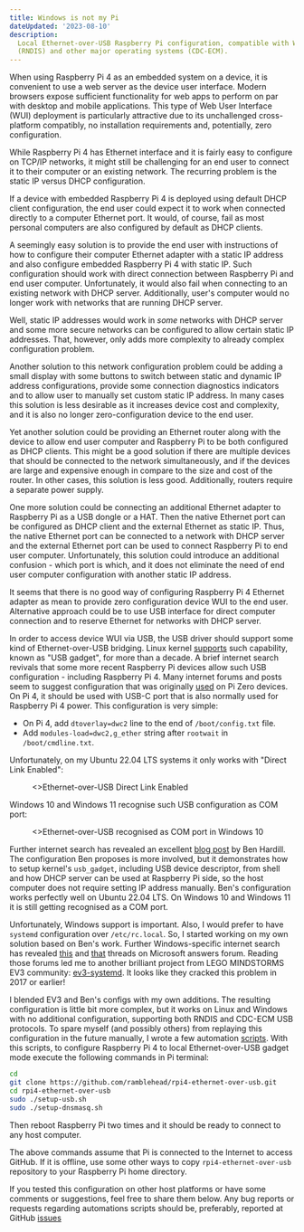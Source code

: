 ```yaml
---
title: Windows is not my Pi
dateUpdated: '2023-08-10'
description:
  Local Ethernet-over-USB Raspberry Pi configuration, compatible with Windows
  (RNDIS) and other major operating systems (CDC-ECM).
---
```


When using Raspberry Pi 4 as an embedded system on a device, it is convenient to
use a web server as the device user interface. Modern browsers expose sufficient
functionality for web apps to perform on par with desktop and mobile
applications. This type of Web User Interface (WUI) deployment is particularly
attractive due to its unchallenged cross-platform compatibly, no installation
requirements and, potentially, zero configuration.

While Raspberry Pi 4 has Ethernet interface and it is fairly easy to configure
on TCP/IP networks, it might still be challenging for an end user to connect it
to their computer or an existing network. The recurring problem is the static IP
versus DHCP configuration.

If a device with embedded Raspberry Pi 4 is deployed using default DHCP client
configuration, the end user could expect it to work when connected directly to a
computer Ethernet port. It would, of course, fail as most personal computers are
also configured by default as DHCP clients.

A seemingly easy solution is to provide the end user with instructions of how to
configure their computer Ethernet adapter with a static IP address and also
configure embedded Raspberry Pi 4 with static IP. Such configuration should work
with direct connection between Raspberry Pi and end user
computer. Unfortunately, it would also fail when connecting to an existing
network with DHCP server.  Additionally, user's computer would no longer work
with networks that are running DHCP server.

Well, static IP addresses would work in *some* networks with DHCP server and
some more secure networks can be configured to allow certain static IP
addresses. That, however, only adds more complexity to already complex
configuration problem.

Another solution to this network configuration problem could be adding a small
display with some buttons to switch between static and dynamic IP address
configurations, provide some connection diagnostics indicators and to allow user
to manually set custom static IP address. In many cases this solution is less
desirable as it increases device cost and complexity, and it is also no longer
zero-configuration device to the end user.

Yet another solution could be providing an Ethernet router along with the device
to allow end user computer and Raspberry Pi to be both configured as DHCP
clients. This might be a good solution if there are multiple devices that should
be connected to the network simultaneously, and if the devices are large and
expensive enough in compare to the size and cost of the router. In other cases,
this solution is less good. Additionally, routers require a separate power
supply.

One more solution could be connecting an additional Ethernet adapter to
Raspberry Pi as a USB dongle or a HAT. Then the native Ethernet port can be
configured as DHCP client and the external Ethernet as static IP. Thus, the
native Ethernet port can be connected to a network with DHCP server and the
external Ethernet port can be used to connect Raspberry Pi to end user
computer. Unfortunately, this solution could introduce an additional confusion -
which port is which, and it does not eliminate the need of end user computer
configuration with another static IP address.

It seems that there is no good way of configuring Raspberry Pi 4 Ethernet
adapter as mean to provide zero configuration device WUI to the end
user. Alternative approach could be to use USB interface for direct computer
connection and to reserve Ethernet for networks with DHCP server.

In order to access device WUI via USB, the USB driver should support some kind
of Ethernet-over-USB bridging. Linux kernel
[supports](https://docs.kernel.org/usb/gadget_configfs.html) such capability,
known as "USB gadget", for more than a decade. A brief internet search revivals
that some more recent Raspberry Pi devices allow such USB configuration -
including Raspberry Pi 4. Many internet forums and posts seem to suggest
configuration that was originally
[used](https://learn.adafruit.com/turning-your-raspberry-pi-zero-into-a-usb-gadget/ethernet-gadget)
on Pi Zero devices. On Pi 4, it should be used with USB-C port that is also
normally used for Raspberry Pi 4 power. This configuration is very simple:

* On Pi 4, add `dtoverlay=dwc2` line to the end of `/boot/config.txt` file.
* Add `modules-load=dwc2,g_ether` string after `rootwait` in
  `/boot/cmdline.txt`.

Unfortunately, on my Ubuntu 22.04 LTS systems it only works with "Direct Link
Enabled":

<figure>
  <figcaption>
    <>Ethernet-over-USB Direct Link Enabled</>
  </figcaption>
</figure>

Windows 10 and Windows 11 recognise such USB configuration as COM port:

<figure>
  <figcaption>
    <>Ethernet-over-USB recognised as COM port in Windows 10</>
  </figcaption>
</figure>

Further internet search has revealed an excellent [blog
post](https://github.com/ramblehead/rpi4-ethernet-over-usb/tree/main) by Ben
Hardill. The configuration Ben proposes is more involved, but it demonstrates
how to setup kernel's `usb_gadget`, including USB device descriptor, from shell
and how DHCP server can be used at Raspberry Pi side, so the host computer does
not require setting IP address manually. Ben's configuration works perfectly
well on Ubuntu 22.04 LTS. On Windows 10 and Windows 11 it is still getting
recognised as a COM port.

Unfortunately, Windows support is important. Also, I would prefer to have
`systemd` configuration over `/etc/rc.local`. So, I started working on my own
solution based on Ben's work. Further Windows-specific internet search has
revealed
[this](https://answers.microsoft.com/en-us/windows/forum/all/netchip-rndisethernet-gadget-not-detected-on/9dfdd348-f503-47be-9c72-87736fb771a6)
and
[that](https://answers.microsoft.com/en-us/windows/forum/all/windows-10-vs-remote-ndis-ethernet-usbgadget-not/cb30520a-753c-4219-b908-ad3d45590447)
threads on Microsoft answers forum. Reading those forums led me to another
brilliant project from LEGO MINDSTORMS EV3 community:
[ev3-systemd](https://github.com/ev3dev/ev3-systemd/blob/ev3dev-jessie/scripts/ev3-usb.sh). It
looks like they cracked this problem in 2017 or earlier!

I blended EV3 and Ben's configs with my own additions. The resulting
configuration is little bit more complex, but it works on Linux and Windows with
no additional configuration, supporting both RNDIS and CDC-ECM USB protocols. To
spare myself (and possibly others) from replaying this configuration in the
future manually, I wrote a few automation
[scripts](https://github.com/ramblehead/rpi4-ethernet-over-usb). With this
scripts, to configure Raspberry Pi 4 to local Ethernet-over-USB gadget mode
execute the following commands in Pi terminal:

```bash
cd
git clone https://github.com/ramblehead/rpi4-ethernet-over-usb.git
cd rpi4-ethernet-over-usb
sudo ./setup-usb.sh
sudo ./setup-dnsmasq.sh
```

Then reboot Raspberry Pi two times and it should be ready to connect to any host
computer.

The above commands assume that Pi is connected to the Internet to access
GitHub. If it is offline, use some other ways to copy `rpi4-ethernet-over-usb`
repository to your Raspberry Pi home directory.

If you tested this configuration on other host platforms or have some comments
or suggestions, feel free to share them below. Any bug reports or requests
regarding automations scripts should be, preferably, reported at GitHub
[issues](https://github.com/ramblehead/rpi4-ethernet-over-usb/issues)
